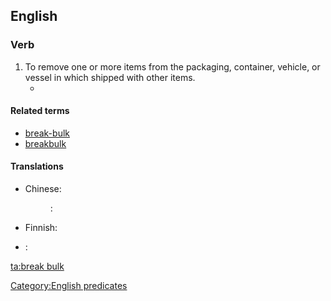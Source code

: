 ==English==

===Verb===
{{en-verb|head=[[break]] [[bulk]]|breaks bulk|breaking bulk|broke bulk|broken bulk}}

# To remove one or more items from the packaging, container, vehicle, or vessel in which shipped with other items.
#* {{quote-journal|journal=Railway age|volume=72|year=1922|title=Erie Adopts Direct Freight Delivery at New York: Plan Involves '''Breaking Bulk''' at Jersey City, N. J., and Use of Auto Trucks, Tractors and Trailers and Ferries|passage=a plan is under advisement for the extension of the present newly installed method by the utilization of '''breaking bulk''' at a transfer, transferring the freight to containers which will be moved by special container floats to a centrally located pier and then by trucks to destination or to inland stations.}}

====Related terms====
* [[break-bulk]]
* [[breakbulk]]

====Translations====
{{trans-top|to remove items in shipment from their packaging, container, or vessel}}
* Chinese:
*: {{ttbc|cmn}}: {{t+|cmn|卸货|sc=Hani}}
{{trans-mid}}
* Finnish: {{t|fi|purkaa lasti|alt=purkaa lastia}}
* {{ttbc|ru}}: {{t|ru|начинать разгрузку|tr=načinát’ razgrúzku|sc=Cyrl}}
{{trans-bottom}}

[[Category:English predicates]]

[[ta:break bulk]]